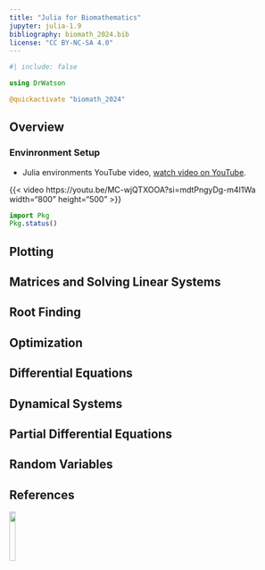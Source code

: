 ```yaml
---
title: "Julia for Biomathematics"
jupyter: julia-1.9
bibliography: biomath_2024.bib
license: "CC BY-NC-SA 4.0"
---
```


```julia
#| include: false 

using DrWatson

@quickactivate "biomath_2024"
```



## Overview


### Envinronment Setup


*  Julia environments YouTube video, [watch video on YouTube](https://youtu.be/MC-wjQTXOOA?si=mdtPngyDg-m4I1Wa).
  
{{< video https://youtu.be/MC-wjQTXOOA?si=mdtPngyDg-m4I1Wa width="800" height="500" >}}



```julia
import Pkg
Pkg.status()
```



## Plotting 



## Matrices and Solving Linear Systems




## Root Finding



## Optimization



## Differential Equations



## Dynamical Systems



## Partial Differential Equations



## Random Variables



## References

::: {#refs}
:::


[![](http://mirrors.creativecommons.org/presskit/buttons/88x31/png/by-nc-sa.png?raw=1){fig-align="left" width=15%}](https://creativecommons.org/licenses/by-nc-sa/4.0/legalcode)
